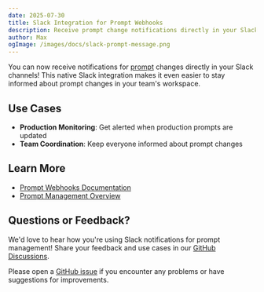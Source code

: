 ```yaml
---
date: 2025-07-30
title: Slack Integration for Prompt Webhooks
description: Receive prompt change notifications directly in your Slack channels with our native integration.
author: Max
ogImage: /images/docs/slack-prompt-message.png
---
```



<ChangelogHeader />

You can now receive notifications for [prompt](/docs/prompt-management/features//webhooks-slack-integrations.mdx) changes directly in your Slack channels! This native Slack integration makes it even easier to stay informed about prompt changes in your team's workspace.


## Use Cases

- **Production Monitoring**: Get alerted when production prompts are updated
- **Team Coordination**: Keep everyone informed about prompt changes


## Learn More

- [Prompt Webhooks Documentation](/docs/prompt-management/features/webhooks-slack-integrations)
- [Prompt Management Overview](/docs/prompts/get-started)

## Questions or Feedback?

We'd love to hear how you're using Slack notifications for prompt management! Share your feedback and use cases in our [GitHub Discussions](https://github.com/orgs/langfuse/discussions).

Please open a [GitHub issue](/issues) if you encounter any problems or have suggestions for improvements.